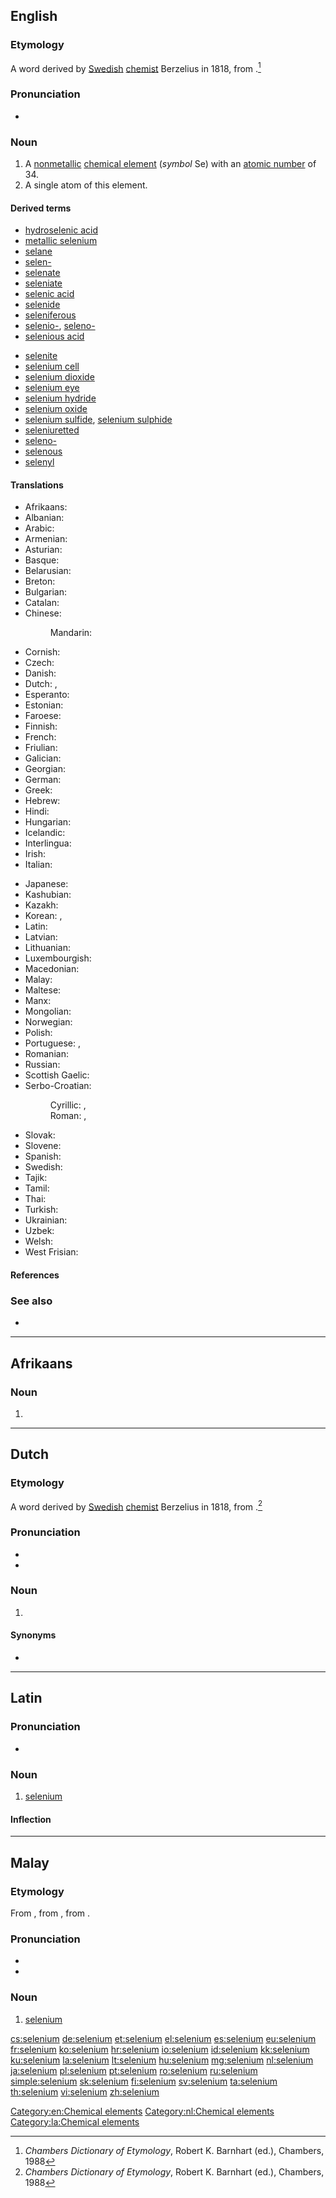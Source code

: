 {{also|sélénium}}
==English==
{{wikipedia}}
{{elements|Se|arsenic|As|bromine|Br}}

===Etymology===
A {{etyl|NL.|en}} word derived by [[Swedish]] [[chemist]] Berzelius in 1818, from {{etyl|grc|en}} {{m|grc|Σελήνη||moon}}.<ref>''Chambers Dictionary of Etymology'', Robert K. Barnhart (ed.), Chambers, 1988</ref>

===Pronunciation===
* {{a|UK|US}} {{IPA|/sɪˈliː.ni.əm/|/səˈliː.ni.əm/|lang=en}}

===Noun===
{{en-noun|-|s}}

# A [[nonmetallic]] [[chemical element]] (''symbol'' Se) with an [[atomic number]] of 34.
# A single atom of this element.

====Derived terms====
{{der-top}}
* [[hydroselenic acid]]
* [[metallic selenium]]
* [[selane]]
* [[selen-]]
* [[selenate]]
* [[seleniate]]
* [[selenic acid]]
* [[selenide]]
* [[seleniferous]]
* [[selenio-]], [[seleno-]]
* [[selenious acid]]
{{der-mid}}
* [[selenite]]
* [[selenium cell]]
* [[selenium dioxide]]
* [[selenium eye]]
* [[selenium hydride]]
* [[selenium oxide]]
* [[selenium sulfide]], [[selenium sulphide]]
* [[seleniuretted]]
* [[seleno-]]
* [[selenous]]
* [[selenyl]]
{{der-bottom}}

====Translations====
{{trans-top|chemical element}}
* Afrikaans: {{t|af|seleen}}
* Albanian: {{t|sq|selen}}
* Arabic: {{t|ar|سِلِينْيُوم|tr=silinyum|m}}
* Armenian: {{t|hy|սելեն}}
* Asturian: {{t|ast|seleniu|m}}
* Basque: {{t|eu|selenioa}}
* Belarusian: {{t|be|селе́н|m}}
* Breton: {{t|br|seleniom}}
* Bulgarian: {{t+|bg|селе́н|m}}
* Catalan: {{t|ca|seleni|m}}
* Chinese:
*: Mandarin: {{t+|cmn|硒|tr=xī}}
* Cornish: {{t|kw|selenyum}}
* Czech: {{t+|cs|selen|m}}
* Danish: {{t|da|selen|n}}
* Dutch: {{t+|nl|seleen|n}}, {{t+|nl|selenium|n}}
* Esperanto: {{t+|eo|seleno}}
* Estonian: {{t|et|seleen}}
* Faroese: {{t|fo|selen|n}}
* Finnish: {{t+|fi|seleeni}}
* French: {{t+|fr|sélénium|m}}
* Friulian: {{t|fur|seleni}}
* Galician: {{t+|gl|selenio|m}}
* Georgian: {{t|ka|სელენი}}
* German: {{t+|de|Selen|n}}
* Greek: {{t+|el|σελήνιο|n}}
* Hebrew: {{t+|he|סלניום|tr=selenyum}}
* Hindi: {{t|hi|मेचाग्नि|tr=mechaagni|sc=Deva}}
* Hungarian: {{t+|hu|szelén}}
* Icelandic: {{t+|is|selen|n}}
* Interlingua: {{t|ia|selenium}}
* Irish: {{t+|ga|seiléiniam}}
* Italian: {{t+|it|selenio|m}}
{{trans-mid}}
* Japanese: {{t+|ja|セレン|tr=seren}}
* Kashubian: {{t|csb|selén}}
* Kazakh: {{t+|kk|селен|sc=Cyrl}}
* Korean: {{t+|ko|셀렌|tr=sellen}}, {{t|ko|셀레늄|tr=sellenyum}}
* Latin: {{t+|la|selenium}}
* Latvian: {{t|lv|selēns}}
* Lithuanian: {{t+|lt|selenas}}
* Luxembourgish: {{t|lb|Selen}}
* Macedonian: {{t|mk|селе́н|m}}
* Malay: {{t|ms|selenium}}
* Maltese: {{t|mt|selenju}}
* Manx: {{t|gv|shellainium}}
* Mongolian: {{t|mn|селен|sc=Cyrl}}
* Norwegian: {{t+|no|selen}}
* Polish: {{t+|pl|selen|m}}
* Portuguese: {{t+|pt|selénio|m}} {{qualifier|Portugal}}, {{t+|pt|selênio|m}} {{qualifier|Brazil}}
* Romanian: {{t+|ro|seleniu|n}}
* Russian: {{t+|ru|селе́н|m}}
* Scottish Gaelic: {{t|gd|seilèiniam}}
* Serbo-Croatian:
*: Cyrillic: {{t|sh|селен|m}}, {{t|sh|селениј|m}}
*: Roman: {{t+|sh|selen|m}}, {{t+|sh|selenij|m}}
* Slovak: {{t|sk|selén|m}}
* Slovene: {{t+|sl|selen|m}}
* Spanish: {{t+|es|selenio|m}}
* Swedish: {{t+|sv|selen|n}}
* Tajik: {{t|tg|селен}}
* Tamil: {{t|ta|செங்கந்தகம்}}
* Thai: {{t|th|ซีลีเนียม|tr=sīlīniam}}
* Turkish: {{t+|tr|selenyum}}
* Ukrainian: {{t|uk|селе́н|m}}
* Uzbek: {{t|uz|selen}}
* Welsh: {{t+|cy|seleniwm}}
* West Frisian: {{t|fy|seleen}}
{{trans-bottom}}

====References====
<references/>

===See also===
* {{pedialite}}

[[Category:en:Chemical elements]]

----

==Afrikaans==
{{elements|Se|arseen|As|broom|Br|lang=af}}

===Noun===
{{af-noun|-}}

# {{l|en|selenium}}

----

==Dutch==
{{wikipedia|lang=nl}}

===Etymology===
A {{etyl|NL.|nl}} word derived by [[Swedish]] [[chemist]] Berzelius in 1818, from {{etyl|grc|nl}} {{m|grc|Σελήνη||moon}}.<ref>''Chambers Dictionary of Etymology'', Robert K. Barnhart (ed.), Chambers, 1988</ref>

===Pronunciation===
* {{audio|Nl-selenium.ogg|Audio|lang=nl}}
* {{hyphenation|se|le|ni|um|lang=nl}}

===Noun===
{{nl-noun|n|-|-}}

# {{l|en|selenium}}

====Synonyms====
* {{l|nl|seleen}}

[[Category:nl:Chemical elements]]

----

==Latin==
{{wikipedia|lang=la}}

===Pronunciation===
* {{la-pronunc|selēnium}}

===Noun===
{{la-noun|selēnium||selēniī|n|second}}

# [[#English|selenium]]

====Inflection====
{{la-decl-2nd-N|selēni}}

[[Category:la:Chemical elements]]

----

==Malay==
{{wikipedia|lang=ms}}
{{elements|Se|arsenik|As|bromin|Br|lang=ms}}

===Etymology===
From {{etyl|en|ms}} {{term|selenium|lang=en}}, from {{etyl|NL.|ms}}, from {{etyl|grc|ms}} {{term|Σελήνη|lang=grc}}.

===Pronunciation===
* {{IPA|[selɛniom]|lang=ms}}
* {{rhymes|iom|jom|om|lang=ms}}

===Noun===
{{head|ms|noun}}

# [[#English|selenium]] {{gloss|chemical element}}

[[cs:selenium]]
[[de:selenium]]
[[et:selenium]]
[[el:selenium]]
[[es:selenium]]
[[eu:selenium]]
[[fr:selenium]]
[[ko:selenium]]
[[hr:selenium]]
[[io:selenium]]
[[id:selenium]]
[[kk:selenium]]
[[ku:selenium]]
[[la:selenium]]
[[lt:selenium]]
[[hu:selenium]]
[[mg:selenium]]
[[nl:selenium]]
[[ja:selenium]]
[[pl:selenium]]
[[pt:selenium]]
[[ro:selenium]]
[[ru:selenium]]
[[simple:selenium]]
[[sk:selenium]]
[[fi:selenium]]
[[sv:selenium]]
[[ta:selenium]]
[[th:selenium]]
[[vi:selenium]]
[[zh:selenium]]